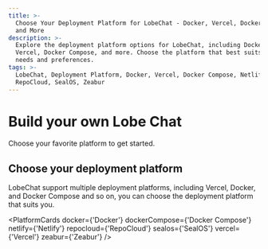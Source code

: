```yaml
---
title: >-
  Choose Your Deployment Platform for LobeChat - Docker, Vercel, Docker Compose,
  and More
description: >-
  Explore the deployment platform options for LobeChat, including Docker,
  Vercel, Docker Compose, and more. Choose the platform that best suits your
  needs and preferences.
tags: >-
  LobeChat, Deployment Platform, Docker, Vercel, Docker Compose, Netlify,
  RepoCloud, SealOS, Zeabur
---
```


# Build your own Lobe Chat

Choose your favorite platform to get started.

## Choose your deployment platform

LobeChat support multiple deployment platforms, including Vercel, Docker, and Docker Compose and so on, you can choose the deployment platform that suits you.

<PlatformCards docker={'Docker'} dockerCompose={'Docker Compose'} netlify={'Netlify'} repocloud={'RepoCloud'} sealos={'SealOS'} vercel={'Vercel'} zeabur={'Zeabur'} />
